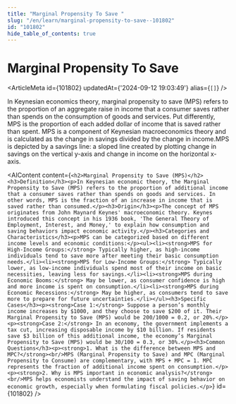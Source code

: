 ```yaml
---
title: "Marginal Propensity To Save "
slug: "/en/learn/marginal-propensity-to-save--101802"
id: "101802"
hide_table_of_contents: true
---
```



# Marginal Propensity To Save 

<ArticleMeta id={101802} updatedAt={'2024-09-12 19:03:49'} alias={`[]`} />
<div className='border-solid border-b border-t-0 my-4 border-[var(--ifm-color-gray-300)]' />

In Keynesian economics theory, marginal propensity to save (MPS) refers to the proportion of an aggregate raise in income that a consumer saves rather than spends on the consumption of goods and services. Put differently, MPS is the proportion of each added dollar of income that is saved rather than spent. MPS is a component of Keynesian macroeconomics theory and is calculated as the change in savings divided by the change in income.MPS is depicted by a savings line: a sloped line created by plotting change in savings on the vertical y-axis and change in income on the horizontal x-axis.

<AIContent content={`<h2>Marginal Propensity to Save (MPS)</h2><h3>Definition</h3><p>In Keynesian economic theory, the Marginal Propensity to Save (MPS) refers to the proportion of additional income that a consumer saves rather than spends on goods and services. In other words, MPS is the fraction of an increase in income that is saved rather than consumed.</p><h3>Origin</h3><p>The concept of MPS originates from John Maynard Keynes' macroeconomic theory. Keynes introduced this concept in his 1936 book, 'The General Theory of Employment, Interest, and Money,' to explain how consumption and saving behaviors impact economic activity.</p><h3>Categories and Characteristics</h3><p>MPS can be categorized based on different income levels and economic conditions:</p><ul><li><strong>MPS for High-Income Groups:</strong> Typically higher, as high-income individuals tend to save more after meeting their basic consumption needs.</li><li><strong>MPS for Low-Income Groups:</strong> Typically lower, as low-income individuals spend most of their income on basic necessities, leaving less for savings.</li><li><strong>MPS during Economic Booms:</strong> May be lower, as consumer confidence is high and more income is spent on consumption.</li><li><strong>MPS during Economic Recessions:</strong> May be higher, as consumers tend to save more to prepare for future uncertainties.</li></ul><h3>Specific Cases</h3><p><strong>Case 1:</strong> Suppose a person’s monthly income increases by $1000, and they choose to save $200 of it. Their Marginal Propensity to Save (MPS) would be 200/1000 = 0.2, or 20%.</p><p><strong>Case 2:</strong> In an economy, the government implements a tax cut, increasing disposable income by $10 billion. If residents save $3 billion of this additional income, the economy’s Marginal Propensity to Save (MPS) would be 30/100 = 0.3, or 30%.</p><h3>Common Questions</h3><p><strong>1. What is the difference between MPS and MPC?</strong><br/>MPS (Marginal Propensity to Save) and MPC (Marginal Propensity to Consume) are complementary, with MPS + MPC = 1. MPC represents the fraction of additional income spent on consumption.</p><p><strong>2. Why is MPS important in economic analysis?</strong><br/>MPS helps economists understand the impact of saving behavior on economic growth, especially when formulating fiscal policies.</p>`} id={101802} />
